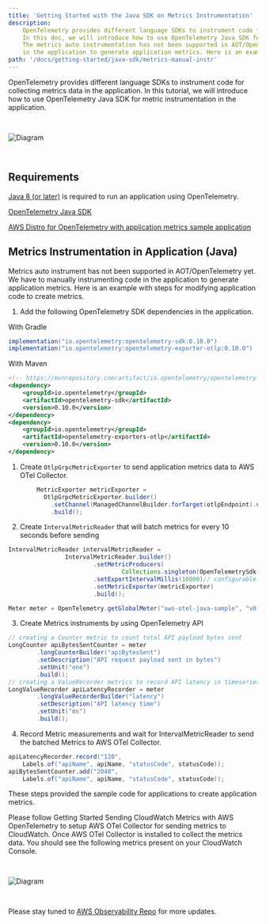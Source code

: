 ```yaml
---
title: 'Getting Started with the Java SDK on Metrics Instrumentation'
description:
    OpenTelemetry provides different language SDKs to instrument code for collecting metrics data in the application.
    In this doc, we will introduce how to use OpenTelemetry Java SDK for metric instrumentation in the application...
    The metrics auto instrumentation has not been supported in AOT/OpenTelemetry yet. We have to manually instrument code
    in the application to generate application metrics. Here is an example with steps for applications to create metrics...
path: '/docs/getting-started/java-sdk/metrics-manual-instr'
---
```



OpenTelemetry provides different language SDKs to instrument code for collecting metrics data in the application.
In this tutorial, we will introduce how to use OpenTelemetry Java SDK for metric instrumentation in the application.

<img src={img1} alt="Diagram" style="margin: 30px 0;" />

<SectionSeparator />

## Requirements

[Java 8 (or later)](https://adoptopenjdk.net/) is required to run an application using OpenTelemetry.

[OpenTelemetry Java SDK](https://github.com/open-telemetry/opentelemetry-java)

[AWS Distro for OpenTelemetry with application metrics sample application](https://github.com/aws-observability/aws-otel-test-framework/blob/terraform/sample-apps/java-sdk-emitter/src/main/java/com/amazon/aocagent/MetricEmitter.java)

<SectionSeparator />

## Metrics Instrumentation in Application (Java)

Metrics auto instrument has not been supported in AOT/OpenTelemetry yet. We have to manually instrumenting code in the application to generate application metrics.
Here is an example with steps for modifying application code to create metrics.

1. Add the following OpenTelemetry SDK dependencies in the application.

With Gradle
```java
implementation("io.opentelemetry:opentelemetry-sdk:0.10.0")
implementation("io.opentelemetry:opentelemetry-exporter-otlp:0.10.0")
```

With Maven
```xml
<!-- https://mvnrepository.com/artifact/io.opentelemetry/opentelemetry-sdk-metrics -->
<dependency>
    <groupId>io.opentelemetry</groupId>
    <artifactId>opentelemetry-sdk</artifactId>
    <version>0.10.0</version>
</dependency>
<dependency>
    <groupId>io.opentelemetry</groupId>
    <artifactId>opentelemetry-exporters-otlp</artifactId>
    <version>0.10.0</version>
</dependency>
```

1. Create `OtlpGrpcMetricExporter` to send application metrics data to AWS OTel Collector.
```java
        MetricExporter metricExporter =
          OtlpGrpcMetricExporter.builder()
            .setChannel(ManagedChannelBuilder.forTarget(otlpEndpoint).usePlaintext().build())
            .build();
```

2. Create `IntervalMetricReader` that will batch metrics for every 10 seconds before sending
```java
IntervalMetricReader intervalMetricReader =
                IntervalMetricReader.builder()
                        .setMetricProducers(
                                Collections.singleton(OpenTelemetrySdk.getGlobalMeterProvider().getMetricProducer()))
                        .setExportIntervalMillis(10000)// configurable interval
                        .setMetricExporter(metricExporter)
                        .build();

Meter meter = OpenTelemetry.getGlobalMeter("aws-otel-java-sample", "v0.1.0");
```

3. Create Metrics instruments by using OpenTelemetry API
```java
// creating a Counter metric to count total API payload bytes sent
LongCounter apiBytesSentCounter = meter
        .longCounterBuilder("apiBytesSent")
        .setDescription("API request payload sent in bytes")
        .setUnit("one")
        .build();
// creating a ValueRecorder metrics to record API latency in timeseries
LongValueRecorder apiLatencyRecorder = meter
        .longValueRecorderBuilder("latency")
        .setDescription("API latency time")
        .setUnit("ms")
        .build();
```

4. Record Metric measurements and wait for IntervalMetricReader to send the batched Metrics to AWS OTel Collector.
```java
apiLatencyRecorder.record("120",
    Labels.of("apiName", apiName, "statusCode", statusCode));
apiBytesSentCounter.add("2048",
    Labels.of("apiName", apiName, "statusCode", statusCode));
```

These steps provided the sample code for applications to create application metrics.

Please follow <Link to="/docs/getting-started/cloudwatch-metrics">Getting Started Sending CloudWatch Metrics with AWS OpenTelemetry</Link>
 to setup AWS OTel Collector for sending metrics to CloudWatch. Once AWS OTel Collector is installed to collect the metrics data.
 You should see the following metrics present on your CloudWatch Console.

<img src={img2} alt="Diagram" style="margin: 30px 0;" />

Please stay tuned to [AWS Observability Repo](https://github.com/aws-observability) for more updates.